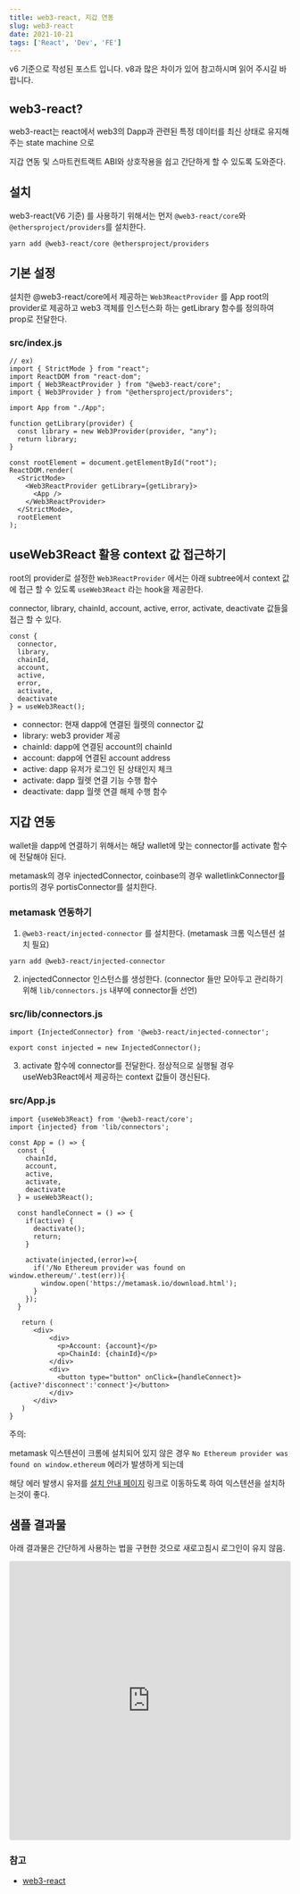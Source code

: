 ```yaml
---
title: web3-react, 지갑 연동
slug: web3-react
date: 2021-10-21
tags: ['React', 'Dev', 'FE']
---
```


v6 기준으로 작성된 포스트 입니다. v8과 많은 차이가 있어 참고하시며 읽어 주시길 바랍니다.

## web3-react?

web3-react는 react에서 web3의 Dapp과 관련된 특정 데이터를 최신 상태로 유지해주는 state machine 으로

지갑 연동 및 스마트컨트랙트 ABI와 상호작용을 쉽고 간단하게 할 수 있도록 도와준다.

## 설치

web3-react(V6 기준) 를 사용하기 위해서는 먼저 `@web3-react/core`와 `@ethersproject/providers`를 설치한다.

```
yarn add @web3-react/core @ethersproject/providers
```

## 기본 설정

설치한 @web3-react/core에서 제공하는 `Web3ReactProvider` 를 App root의 provider로 제공하고 web3 객체를 인스턴스화 하는 getLibrary 함수를 정의하여 prop로 전달한다.

### src/index.js

```
// ex)
import { StrictMode } from "react";
import ReactDOM from "react-dom";
import { Web3ReactProvider } from "@web3-react/core";
import { Web3Provider } from "@ethersproject/providers";

import App from "./App";

function getLibrary(provider) {
  const library = new Web3Provider(provider, "any");
  return library;
}

const rootElement = document.getElementById("root");
ReactDOM.render(
  <StrictMode>
    <Web3ReactProvider getLibrary={getLibrary}>
      <App />
    </Web3ReactProvider>
  </StrictMode>,
  rootElement
);
```

## useWeb3React 활용 context 값 접근하기

root의 provider로 설정한 `Web3ReactProvider` 에서는 아래 subtree에서 context 값에 접근 할 수 있도록 `useWeb3React` 라는 hook을 제공한다.

connector, library, chainId, account, active, error, activate, deactivate 값들읋 접근 할 수 있다.

```
const {
  connector,
  library,
  chainId,
  account,
  active,
  error,
  activate,
  deactivate
} = useWeb3React();
```

- connector: 현재 dapp에 연결된 월렛의 connector 값
- library: web3 provider 제공
- chainId: dapp에 연결된 account의 chainId
- account: dapp에 연결된 account address
- active: dapp 유저가 로그인 된 상태인지 체크
- activate: dapp 월렛 연결 기능 수행 함수
- deactivate: dapp 월렛 연결 해제 수행 함수

## 지갑 연동

wallet을 dapp에 연결하기 위해서는 해당 wallet에 맞는 connector를 activate 함수에 전달해야 된다.

metamask의 경우 injectedConnector, coinbase의 경우 walletlinkConnector를 portis의 경우 portisConnector를 설치한다.

### metamask 연동하기

1. `@web3-react/injected-connector` 를 설치한다. (metamask 크롬 익스텐션 설치 필요)

```
yarn add @web3-react/injected-connector
```

2. injectedConnector 인스턴스를 생성한다. (connector 들만 모아두고 관리하기 위해 `lib/connectors.js` 내부에 connector들 선언)

### src/lib/connectors.js

```
import {InjectedConnector} from '@web3-react/injected-connector';

export const injected = new InjectedConnector();
```

3. activate 함수에 connector를 전달한다. 정상적으로 실행될 경우 useWeb3React에서 제공하는 context 값들이 갱신된다.

### src/App.js

```
import {useWeb3React} from '@web3-react/core';
import {injected} from 'lib/connectors';

const App = () => {
  const {
    chainId,
    account,
    active,
    activate,
    deactivate
  } = useWeb3React();

  const handleConnect = () => {
    if(active) {
      deactivate();
      return;
    }

    activate(injected,(error)=>{
      if('/No Ethereum provider was found on window.ethereum/'.test(err)){
        window.open('https://metamask.io/download.html');
      }
    });
  }

   return (
      <div>
          <div>
            <p>Account: {account}</p>
            <p>ChainId: {chainId}</p>
          </div>
          <div>
            <button type="button" onClick={handleConnect}>{active?'disconnect':'connect'}</button>
          </div>
      </div>
   )
}
```

주의:

metamask 익스텐션이 크롬에 설치되어 있지 않은 경우 `No Ethereum provider was found on window.ethereum` 에러가 발생하게 되는데

해당 에러 발생시 유저를 [설치 안내 페이지](https://metamask.io/download.html) 링크로 이동하도록 하여 익스텐션을 설치하는것이 좋다.

## 샘플 결과물

아래 결과물은 간단하게 사용하는 법을 구현한 것으로 새로고침시 로그인이 유지 않음.

<iframe
	src="https://codesandbox.io/embed/nice-kalam-sr44t?fontsize=14&hidenavigation=1&theme=dark"
	style="width:100%; height:500px; border:0; border-radius: 4px; overflow:hidden;"
	title="nice-kalam-sr44t"
	allow="accelerometer; ambient-light-sensor; camera; encrypted-media; geolocation; gyroscope; hid; microphone; midi; payment; usb; vr; xr-spatial-tracking"
	sandbox="allow-forms allow-modals allow-popups allow-presentation allow-same-origin allow-scripts"
></iframe>

### 참고

- [web3-react](https://github.com/NoahZinsmeister/web3-react)
